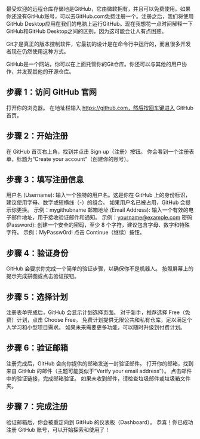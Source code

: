 最受欢迎的远程仓库存储地是GitHub，它由微软拥有，并且可以免费使用。如果你还没有GitHub账号，可以去GitHub.com免费注册一个。注册之后，我们将使用GitHub Desktop应用在我们的电脑上运行GitHub。现在我想花一点时间解释一下GitHub和GitHub Desktop之间的区别，因为这可能会让人有点困惑。

Git才是真正的版本控制软件，它最初的设计是在命令行中运行的，而且很多开发者现在仍然使用这种方式。


GitHub是一个网站，你可以在上面托管你的Git仓库。你还可以与其他的用户协作，并发现其他的开源仓库。

## 步骤 1：访问 GitHub 官网
打开你的浏览器。
在地址栏输入 https://github.com，然后按回车键进入 GitHub 首页。
## 步骤 2：开始注册
在 GitHub 首页右上角，找到并点击 Sign up（注册）按钮。
你会看到一个注册表单，标题为“Create your account”（创建你的账号）。
## 步骤 3：填写注册信息
用户名 (Username):
输入一个独特的用户名。这是你在 GitHub 上的身份标识，建议使用字母、数字或短横线（-）的组合。
如果用户名已被占用，GitHub 会提示你更换。
示例：mygithubname
邮箱地址 (Email Address):
输入一个有效的电子邮件地址，用于接收验证邮件和通知。
示例：yourname@example.com
密码 (Password):
创建一个安全的密码，至少 8 个字符，建议包含字母、数字和特殊字符。
示例：MyPassw0rd!
点击 Continue（继续）按钮。
## 步骤 4：验证身份
GitHub 会要求你完成一个简单的验证步骤，以确保你不是机器人。
按照屏幕上的提示完成拼图或点击验证按钮。
## 步骤 5：选择计划
注册表单完成后，GitHub 会显示计划选择页面。
对于新手，推荐选择 Free（免费）计划，点击 Choose Free。
免费计划提供无限公共和私有仓库，足以满足个人学习和小型项目需求。
如果未来需要更多功能，可以随时升级到付费计划。
## 步骤 6：验证邮箱
注册完成后，GitHub 会向你提供的邮箱发送一封验证邮件。
打开你的邮箱，找到来自 GitHub 的邮件（主题可能类似于“Verify your email address”）。
点击邮件中的验证链接，完成邮箱验证。
如果未收到邮件，请检查垃圾邮件或垃圾箱文件夹。
## 步骤 7：完成注册
验证邮箱后，你会被重定向到 GitHub 的仪表板（Dashboard）。
恭喜！你已成功注册 GitHub 账号，可以开始探索和使用了！
